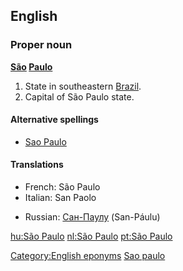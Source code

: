 ==English==
{{wikipedia}}
===Proper noun===
'''[[São]] [[Paulo]]'''

#State in southeastern [[Brazil]].
#Capital of São Paulo state.

====Alternative spellings====
*[[Sao Paulo]]

====Translations====
{{top}}
*French: São Paulo
*Italian: San Paolo
{{mid}}
*Russian: [[Сан-Паулу]] (San-Páulu)
{{bottom}}

[[Category:English eponyms]]
[[Category:English words spelled with diacritics or ligatures|Sao paulo]]
[[hu:São Paulo]]
[[nl:São Paulo]]
[[pt:São Paulo]]